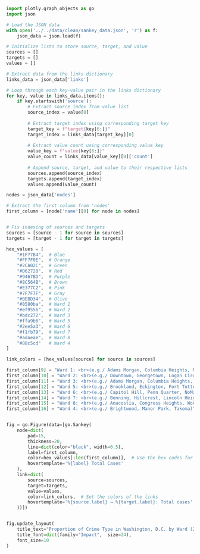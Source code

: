 
```python
import plotly.graph_objects as go
import json

# Load the JSON data
with open('../../data/clean/sankey_data.json', 'r') as f:
    json_data = json.load(f)

# Initialize lists to store source, target, and value
sources = []
targets = []
values = []

# Extract data from the links dictionary
links_data = json_data['links']

# Loop through each key-value pair in the links dictionary
for key, value in links_data.items():
    if key.startswith('source'):
        # Extract source index from value list
        source_index = value[0]
        
        # Extract target index using corresponding target key
        target_key = f"target{key[6:]}"
        target_index = links_data[target_key][0]
        
        # Extract value count using corresponding value key
        value_key = f"value{key[6:]}"
        value_count = links_data[value_key][0]['count']
        
        # Append source, target, and value to their respective lists
        sources.append(source_index)
        targets.append(target_index)
        values.append(value_count)

nodes = json_data['nodes']

# Extract the first column from 'nodes'
first_column = [node['name'][0] for node in nodes]


# Fix indexing of sources and targets
sources = [source - 1 for source in sources]
targets = [target - 1 for target in targets]

hex_values = [
    "#1F77B4",  # Blue
    "#FF7F0E",  # Orange
    "#2CA02C",  # Green
    "#D62728",  # Red
    "#9467BD",  # Purple
    "#8C564B",  # Brown
    "#E377C2",  # Pink
    "#7F7F7F",  # Gray
    "#BEBD34",  # Olive
    "#8580ba",  # Ward 1
    "#ef9556",  # Ward 2
    "#bdc272",  # Ward 3
    "#ffa9b6",  # Ward 5
    "#2ee5a3",  # Ward 6
    "#f1fb79",  # Ward 7
    "#adaeae",  # Ward 8
    "#88c5cd"   # Ward 4
]

link_colors = [hex_values[source] for source in sources]

first_column[9] = "Ward 1: <br>(e.g./ Adams Morgan, Columbia Heights, Mount Pleasant)"
first_column[10] = "Ward 2: <br>(e.g./ Downtown, Georgetown, Logan Circle)"
first_column[11] = "Ward 3: <br>(e.g./ Adams Morgan, Columbia Heights, Mount Pleasant)"
first_column[12] = "Ward 5: <br>(e.g./ Brookland, Eckington, Fort Totten)"
first_column[13] = "Ward 6: <br>(e.g./ Capitol Hill, Penn Quarter, NoMa)"
first_column[14] = "Ward 7: <br>(e.g./ Benning, Hillcrest, Lincoln Heights)"
first_column[15] = "Ward 8: <br>(e.g./ Anacostia, Congress Heights, Woodland)"
first_column[16] = "Ward 4: <br>(e.g./ Brightwood, Manor Park, Takoma)"


fig = go.Figure(data=[go.Sankey(
    node=dict(
        pad=15,
        thickness=20,
        line=dict(color="black", width=0.5),
        label=first_column,
        color=hex_values[:len(first_column)],  # Use the hex codes for the nodes
        hovertemplate='%{label} Total Cases'
    ),
    link=dict(
        source=sources,
        target=targets,
        value=values,
        color=link_colors,  # Set the colors of the links
        hovertemplate='%{source.label} → %{target.label}: Total cases'  # Add "cases" after the value label
    ))])


fig.update_layout(
    title_text="Proportion of Crime Type in Washington, D.C. by Ward (2019 - 2023)",
    title_font=dict(family="Impact",  size=24),
    font_size=10
)
```